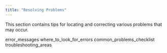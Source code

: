 ```yaml
---
title: "Resolving Problems"
---
```


<div id="resolving_problems" class="registered_link"></div>


This section contains tips for locating and correcting various problems that may occur.

<div class="toctree" maxdepth="3">

error\_messages where\_to\_look\_for\_errors common\_problems\_checklist troubleshooting\_areas

</div>
